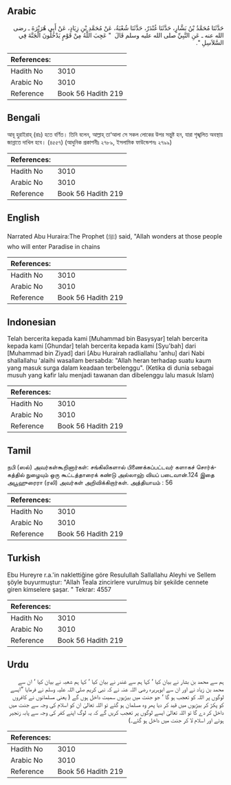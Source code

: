 ## Arabic


<div dir="rtl" lang="ar" style={{fontSize:'larger',backgroundColor:'#f8f9fa',padding:20}}>
حَدَّثَنَا مُحَمَّدُ بْنُ بَشَّارٍ، حَدَّثَنَا غُنْدَرٌ، حَدَّثَنَا شُعْبَةُ، عَنْ مُحَمَّدِ بْنِ زِيَادٍ، عَنْ أَبِي هُرَيْرَةَ ـ رضى الله عنه ـ عَنِ النَّبِيِّ صلى الله عليه وسلم قَالَ ‏ "‏ عَجِبَ اللَّهُ مِنْ قَوْمٍ يَدْخُلُونَ الْجَنَّةَ فِي السَّلاَسِلِ ‏"‏‏.‏
</div>
<div style={{backgroundColor:'#f8f9fa',padding:20, marginBottom: 10}}><table> <thead> <tr> <th>References:</th> <th></th> </tr> </thead> <tbody><tr><td>Hadith No</td><td>3010</td></tr><tr><td>Arabic No</td><td>3010</td></tr><tr><td>Reference</td><td>Book 56 Hadith 219</td></tr></tbody></table></div>

## Bengali


<div dir="ltr" lang="bn" style={{fontSize:'larger',backgroundColor:'#f8f9fa',padding:20}}>
আবূ হুরাইরাহ্ (রাঃ) হতে বর্ণিত। তিনি বলেন, আল্লাহ্ তা‘আলা সে সকল লোকের উপর সন্তুষ্ট হন, যারা শৃঙ্খলিত অবস্থায় জান্নাতে দাখিল হবে। (৪৫৫৭) (আধুনিক প্রকাশনীঃ ২৭৮৯, ইসলামিক ফাউন্ডেশনঃ ২৭৯৯)
</div>
<div style={{backgroundColor:'#f8f9fa',padding:20, marginBottom: 10}}><table> <thead> <tr> <th>References:</th> <th></th> </tr> </thead> <tbody><tr><td>Hadith No</td><td>3010</td></tr><tr><td>Arabic No</td><td>3010</td></tr><tr><td>Reference</td><td>Book 56 Hadith 219</td></tr></tbody></table></div>

## English


<div dir="ltr" lang="en" style={{fontSize:'larger',backgroundColor:'#f8f9fa',padding:20}}>
Narrated Abu Huraira:The Prophet (ﷺ) said, "Allah wonders at those people who will enter Paradise in chains
</div>
<div style={{backgroundColor:'#f8f9fa',padding:20, marginBottom: 10}}><table> <thead> <tr> <th>References:</th> <th></th> </tr> </thead> <tbody><tr><td>Hadith No</td><td>3010</td></tr><tr><td>Arabic No</td><td>3010</td></tr><tr><td>Reference</td><td>Book 56 Hadith 219</td></tr></tbody></table></div>

## Indonesian


<div dir="ltr" lang="id" style={{fontSize:'larger',backgroundColor:'#f8f9fa',padding:20}}>
Telah bercerita kepada kami [Muhammad bin Basysyar] telah bercerita kepada kami [Ghundar] telah bercerita kepada kami [Syu'bah] dari [Muhammad bin Ziyad] dari [Abu Hurairah radliallahu 'anhu] dari Nabi shallallahu 'alaihi wasallam bersabda: "Allah heran terhadap suatu kaum yang masuk surga dalam keadaan terbelenggu". (Ketika di dunia sebagai musuh yang kafir lalu menjadi tawanan dan dibelenggu lalu masuk Islam)
</div>
<div style={{backgroundColor:'#f8f9fa',padding:20, marginBottom: 10}}><table> <thead> <tr> <th>References:</th> <th></th> </tr> </thead> <tbody><tr><td>Hadith No</td><td>3010</td></tr><tr><td>Arabic No</td><td>3010</td></tr><tr><td>Reference</td><td>Book 56 Hadith 219</td></tr></tbody></table></div>

## Tamil


<div dir="ltr" lang="ta" style={{fontSize:'larger',backgroundColor:'#f8f9fa',padding:20}}>
நபி (ஸல்) அவர்கள்கூறினார்கள்: சங்கிலிகளால் பிணைக்கப்பட்டவர் களாகச் சொர்க்கத்தில் நுழையும் ஒரு கூட்டத்தாரைக் கண்டு அல்லாஹ் வியப் படைவான்.124 இதை அபூஹுரைரா (ரலி) அவர்கள் அறிவிக்கிறார்கள். அத்தியாயம் : 56
</div>
<div style={{backgroundColor:'#f8f9fa',padding:20, marginBottom: 10}}><table> <thead> <tr> <th>References:</th> <th></th> </tr> </thead> <tbody><tr><td>Hadith No</td><td>3010</td></tr><tr><td>Arabic No</td><td>3010</td></tr><tr><td>Reference</td><td>Book 56 Hadith 219</td></tr></tbody></table></div>

## Turkish


<div dir="ltr" lang="tr" style={{fontSize:'larger',backgroundColor:'#f8f9fa',padding:20}}>
Ebu Hureyre r.a.'in naklettiğine göre Resulullah Sallallahu Aleyhi ve Sellem şöyle buyurmuştur: "Allah Teala zincirlere vurulmuş bir şekilde cennete giren kimselere şaşar. " Tekrar: 4557
</div>
<div style={{backgroundColor:'#f8f9fa',padding:20, marginBottom: 10}}><table> <thead> <tr> <th>References:</th> <th></th> </tr> </thead> <tbody><tr><td>Hadith No</td><td>3010</td></tr><tr><td>Arabic No</td><td>3010</td></tr><tr><td>Reference</td><td>Book 56 Hadith 219</td></tr></tbody></table></div>

## Urdu


<div dir="rtl" lang="ur" style={{fontSize:'larger',backgroundColor:'#f8f9fa',padding:20}}>
ہم سے محمد بن بشار نے بیان کیا ‘ کہا ہم سے غندر نے بیان کیا ‘ کہا ہم شعبہ نے بیان کیا ‘ ان سے محمد بن زیاد نے اور ان سے ابوہریرہ رضی اللہ عنہ نے کہ نبی کریم صلی اللہ علیہ وسلم نے فرمایا ”ایسے لوگوں پر اللہ کو تعجب ہو گا ‘ جو جنت میں بیڑیوں سمیت داخل ہوں گے ( یعنی مسلمانوں نے کافروں کو پکڑ کر بیڑیوں میں قید کر دیا پھر وہ مسلمان ہو گئے تو اللہ تعالیٰ ان کو اسلام کی وجہ سے جنت میں داخل کر دے گا تو اللہ تعالیٰ ایسے لوگوں پر تعجب کریں گے کہ یہ لوگ اپنے کفر کی وجہ سے پابہ زنجیر ہوئے اور اسلام لا کر جنت میں داخل ہو گئے۔)
</div>
<div style={{backgroundColor:'#f8f9fa',padding:20, marginBottom: 10}}><table> <thead> <tr> <th>References:</th> <th></th> </tr> </thead> <tbody><tr><td>Hadith No</td><td>3010</td></tr><tr><td>Arabic No</td><td>3010</td></tr><tr><td>Reference</td><td>Book 56 Hadith 219</td></tr></tbody></table></div>